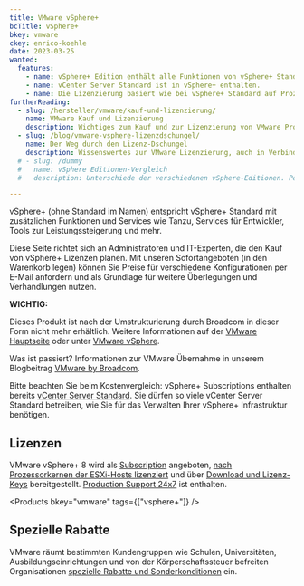 ```yaml
---
title: VMware vSphere+
bcTitle: vSphere+
bkey: vmware
ckey: enrico-koehle
date: 2023-03-25
wanted:
  features:
    - name: vSphere+ Edition enthält alle Funktionen von vSphere+ Standard, mit zusätzlichen Features wie Tanzu, Services für Entwickler und Performance-Verbesserungen.
    - name: vCenter Server Standard ist in vSphere+ enthalten.
    - name: Die Lizenzierung basiert wie bei vSphere+ Standard auf Prozessorkernen und nicht auf CPUs.
furtherReading:
  - slug: /hersteller/vmware/kauf-und-lizenzierung/
    name: VMware Kauf und Lizenzierung
    description: Wichtiges zum Kauf und zur Lizenzierung von VMware Produkten in der Form eines Nachschlagewerks.
  - slug: /blog/vmware-vsphere-lizenzdschungel/
    name: Der Weg durch den Lizenz-Dschungel
    description: Wissenswertes zur VMware Lizenzierung, auch in Verbindung mit Microsoft Windows Servern.
  # - slug: /dummy
  #   name: vSphere Editionen-Vergleich
  #   description: Unterschiede der verschiedenen vSphere-Editionen. Perpetual vs. Subscription und die Kits werden ebenfalls behandelt.

---
```


<Intro>

vSphere+ (ohne Standard im Namen) entspricht vSphere+ Standard mit zusätzlichen Funktionen und Services wie Tanzu, Services für Entwickler, Tools zur Leistungssteigerung und mehr.

Diese Seite richtet sich an Administratoren und IT-Experten, die den Kauf von vSphere+ Lizenzen planen. Mit unseren Sofortangeboten (in den Warenkorb legen) können Sie Preise für verschiedene Konfigurationen per E-Mail anfordern und als Grundlage für weitere Überlegungen und Verhandlungen nutzen.

</Intro>

<TOC />


<Info type="strong">

**WICHTIG:** <br />

Dieses Produkt ist nach der Umstrukturierung durch Broadcom in dieser Form nicht mehr erhältlich. Weitere Informationen auf der [VMware Hauptseite](/hersteller/vmware/) oder unter [VMware vSphere](/hersteller/vmware/vsphere/).

Was ist passiert? Informationen zur VMware Übernahme in unserem Blogbeitrag [VMware by Broadcom](/blog/vmware-by-broadcom/).


</Info>

<Info>

Bitte beachten Sie beim Kostenvergleich: vSphere+ Subscriptions enthalten bereits [vCenter Server Standard](/hersteller/vmware/vcenter-server/standard/). Sie dürfen so viele vCenter Server Standard betreiben, wie Sie für das Verwalten Ihrer vSphere+ Infrastruktur benötigen.

</Info>

## Lizenzen

VMware vSphere+ 8 wird als [Subscription](/hersteller/vmware/kauf-und-lizenzierung/#subscriptions) angeboten, [nach Prozessorkernen der ESXi-Hosts lizenziert](/hersteller/vmware/kauf-und-lizenzierung/#lizenzierung-nach-prozessorkernen) und über [Download und Lizenz-Keys](/hersteller/vmware/kauf-und-lizenzierung/#download-und-lizenzschlüssel) bereitgestellt. [Production Support 24x7](/hersteller/vmware/kauf-und-lizenzierung/#support-and-subscription-services-sns) ist enthalten.

<Products bkey="vmware" tags={["vsphere+"]} />

## Spezielle Rabatte

VMware räumt bestimmten Kundengruppen wie Schulen, Universitäten, Ausbildungseinrichtungen und von der Körperschaftssteuer befreiten Organisationen [spezielle Rabatte und Sonderkonditionen](/hersteller/vmware/kauf-und-lizenzierung/#sonderkonditionen) ein.
